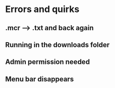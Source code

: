 # Errors and quirks

## .mcr --> .txt and back again {#macrotext}

## Running in the downloads folder

## Admin permission needed

## Menu bar disappears